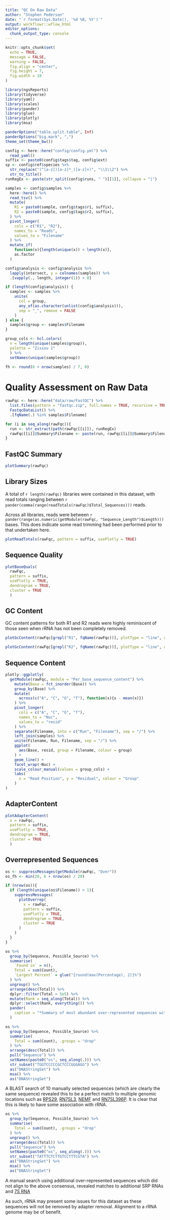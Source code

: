 ```yaml
---
title: "QC On Raw Data"
author: "Stephen Pederson"
date: "`r format(Sys.Date(), '%d %B, %Y')`"
output: workflowr::wflow_html
editor_options:
  chunk_output_type: console
---
```


```r
knitr::opts_chunk$set(
  echo = TRUE,
  message = FALSE,
  warning = FALSE,
  fig.align = "center",
  fig.height = 7,
  fig.width = 10
)
```

```r
library(ngsReports)
library(tidyverse)
library(yaml)
library(scales)
library(pander)
library(glue)
library(plotly)
library(msa)
```

```r
panderOptions("table.split.table", Inf)
panderOptions("big.mark", ",")
theme_set(theme_bw())
```

```r
config <- here::here("config/config.yml") %>%
  read_yaml()
suffix <- paste0(config$tags$tag, config$ext)
sp <- config$ref$species %>%
  str_replace("(^[a-z])[a-z]*_([a-z]+)", "\\1\\2") %>%
  str_to_title()
runRegEx <- paste(str_split(config$runs, " ")[[1]], collapse = "|")
```

```r
samples <- config$samples %>%
  here::here() %>%
  read_tsv() %>%
  mutate(
    R1 = paste0(sample, config$tags$r1, suffix),
    R2 = paste0(sample, config$tags$r2, suffix),
  ) %>%
  pivot_longer(
    cols = c("R1", "R2"),
    names_to = "Reads",
    values_to = "Filename"
  ) %>%
  mutate_if(
    function(x){length(unique(x)) < length(x)},
    as.factor
  )
```

```r
config$analysis <- config$analysis %>%
  lapply(intersect, y = colnames(samples)) %>%
  .[vapply(., length, integer(1)) > 0]
```

```r
if (length(config$analysis)) {
  samples <- samples %>%
    unite(
      col = group, 
      any_of(as.character(unlist(config$analysis))), 
      sep = "_", remove = FALSE
    )
} else {
  samples$group <- samples$Filename
}
```


```r
group_cols <- hcl.colors(
  n = length(unique(samples$group)), 
  palette = "Zissou 1"
  ) %>%
  setNames(unique(samples$group))
```


```r
fh <- round(6 + nrow(samples) / 7, 0)
```

# Quality Assessment on Raw Data {.tabset}

```r
rawFqc <- here::here("data/raw/FastQC") %>%
  list.files(pattern = "fastqc.zip", full.names = TRUE, recursive = TRUE) %>%
  FastqcDataList() %>%
  .[fqName(.) %in% samples$Filename]
```

```r
for (i in seq_along(rawFqc)){
  run <- str_extract(path(rawFqc[[i]]), runRegEx)
  rawFqc[[i]]@Summary$Filename <- paste(run, rawFqc[[i]]@Summary$Filename, sep = "/")
} 
```

## FastQC Summary

```r
plotSummary(rawFqc)
```

## Library Sizes

A total of `r length(rawFqc)` libraries were contained in this dataset, with read totals ranging between `r pander(comma(range(readTotals(rawFqc)$Total_Sequences)))` reads.

Across all libraries, reads were between `r pander(range(as.numeric(getModule(rawFqc, "Sequence_Length")$Length)))` bases.
This does indicate some read trimming had been performed prior to that undertaken here.

```r
plotReadTotals(rawFqc, pattern = suffix, usePlotly = TRUE)
```

## Sequence Quality

```r
plotBaseQuals(
  rawFqc,
  pattern = suffix, 
  usePlotly = TRUE,
  dendrogram = TRUE,
  cluster = TRUE
  )
```


## GC Content

GC content patterns for both R1 and R2 reads were highly reminiscent of those seen when rRNA has not been completely removed.

```r
plotGcContent(rawFqc[grepl("R1", fqName(rawFqc))], plotType = "line", usePlotly = TRUE, gcType = "Trans") 
```

```r
plotGcContent(rawFqc[grepl("R2", fqName(rawFqc))], plotType = "line", usePlotly = TRUE, gcType = "Trans") 
```


## Sequence Content

```r
plotly::ggplotly(
  getModule(rawFqc, module = "Per_base_sequence_content") %>% 
    mutate(Base = fct_inorder(Base)) %>%
    group_by(Base) %>% 
    mutate(
      across(c("A", "C", "G", "T"), function(x){x - mean(x)}) 
    ) %>% 
    pivot_longer(
      cols = c("A", "C", "G", "T"), 
      names_to = "Nuc", 
      values_to = "resid"
    ) %>%
    separate(Filename, into = c("Run", "Filename"), sep = "/") %>%
    left_join(samples) %>%
    unite(Filename, Run, Filename, sep = "/") %>%
    ggplot(
      aes(Base, resid, group = Filename, colour = group)
    ) + 
    geom_line() +
    facet_wrap(~Nuc) + 
    scale_colour_manual(values = group_cols) +
    labs(
      x = "Read Position", y = "Residual", colour = "Group"
    )
)
```

## AdapterContent

```r
plotAdapterContent(
  x = rawFqc, 
  pattern = suffix, 
  usePlotly = TRUE,
  dendrogram = TRUE,
  cluster = TRUE
  )
```

## Overrepresented Sequences

```r
os <- suppressMessages(getModule(rawFqc, "Over"))
os_fh <- min(20, 6 + nrow(os) / 20)
```

```r
if (nrow(os)){
  if (length(unique(os$Filename)) > 1){
    suppressMessages(
      plotOverrep(
        x = rawFqc,
        pattern = suffix, 
        usePlotly = TRUE,
        dendrogram = TRUE,
        cluster = TRUE
      )
    )
  }
}
```

```r
os %>%
  group_by(Sequence, Possible_Source) %>%
  summarise(
    `Found in` = n(),
    Total = sum(Count),
    `Largest Percent` = glue("{round(max(Percentage), 2)}%")
  ) %>%
  ungroup() %>%
  arrange(desc(Total)) %>%
  dplyr::filter(Total > 5e5) %>%
  mutate(Rank = seq_along(Total)) %>%
  dplyr::select(Rank, everything()) %>%
  pander(
    caption = "*Summary of most abundant over-represented sequences within the raw data.*"
  )
```

```r
os %>%
  group_by(Sequence, Possible_Source) %>%
  summarise(
    Total = sum(Count), .groups = "drop"
  ) %>%
  arrange(desc(Total)) %>%
  pull("Sequence") %>%
  setNames(paste0("os", seq_along(.))) %>%
  str_subset("TGGTCCCCCGCTCCCGGGAGG") %>%
  as("DNAStringSet") %>%
  msa() %>%
  as("DNAStringSet")
```

A BLAST search of 10 manually selected sequences (which are clearly the same sequence) revealed this to be a perfect match to multiple genomic locations such as [RPS29](https://www.ncbi.nlm.nih.gov/nucleotide/NG_050638.2), [RN7SL3](https://www.ncbi.nlm.nih.gov/nucleotide/NR_145670.1), [NEMF](https://www.ncbi.nlm.nih.gov/nucleotide/NG_051075.1) and [RN7SL396P](https://www.ncbi.nlm.nih.gov/nucleotide/NG_042962.1).
It is clear that this is likely to have some association with rRNA.


```r
os %>%
  group_by(Sequence, Possible_Source) %>%
  summarise(
    Total = sum(Count), .groups = "drop"
  ) %>%
  ungroup() %>%
  arrange(desc(Total)) %>%
  pull("Sequence") %>%
  setNames(paste0("os", seq_along(.))) %>%
  str_subset("TATTTCTCTTGTCCTTTCGTA") %>%
  as("DNAStringSet") %>%
  msa() %>%
  as("DNAStringSet")
```

A manual search using additional over-represented sequences which did not align to the above consensus, revealed matches to additional SRP RNAs and [7S RNA](https://www.ncbi.nlm.nih.gov/nucleotide/V00477.1)

As such, rRNA may present some issues for this dataset as these sequences will not be removed by adapter removal. 
Alignment to a rRNA genome may be of benefit.

